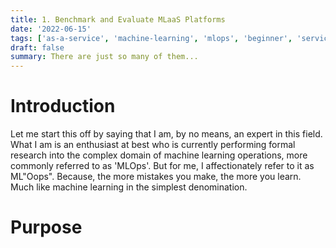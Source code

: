 ```yaml
---
title: 1. Benchmark and Evaluate MLaaS Platforms
date: '2022-06-15'
tags: ['as-a-service', 'machine-learning', 'mlops', 'beginner', 'service-oriented-architecture']
draft: false
summary: There are just so many of them...
---
```


# Introduction

Let me start this off by saying that I am, by no means, an expert in this field. What I am is an enthusiast at best who is currently performing formal research into the complex domain of machine learning operations, more commonly referred to as 'MLOps'. But for me, I affectionately refer to it as ML"Oops". Because, the more mistakes you make, the more you learn. Much like machine learning in the simplest denomination.

# Purpose
